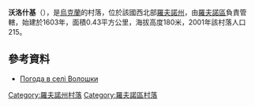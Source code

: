 {{coord|50|43|57|N|26|17|8|E|scale:30000|display=title}}

'''沃洛什基'''（{{lang-uk|Волошки}}），是[[烏克蘭|烏克蘭]]的村落，位於該國西北部[[羅夫諾州|羅夫諾州]]，由[[羅夫諾區|羅夫諾區]]負責管轄，始建於1603年，面積0.43平方公里，海拔高度180米，2001年該村落人口215。

==參考資料==
* [http://weather.in.ua/ua/rovenskaja/4521 Погода в селі Волошки] {{Wayback|url=http://weather.in.ua/ua/rovenskaja/4521 |date=20111216210254 }}

{{DEFAULTSORT:Волошки}}
[[Category:羅夫諾州村落|Category:羅夫諾州村落]]
[[Category:羅夫諾區村落|Category:羅夫諾區村落]]


{{Rivne-geo-stub}}